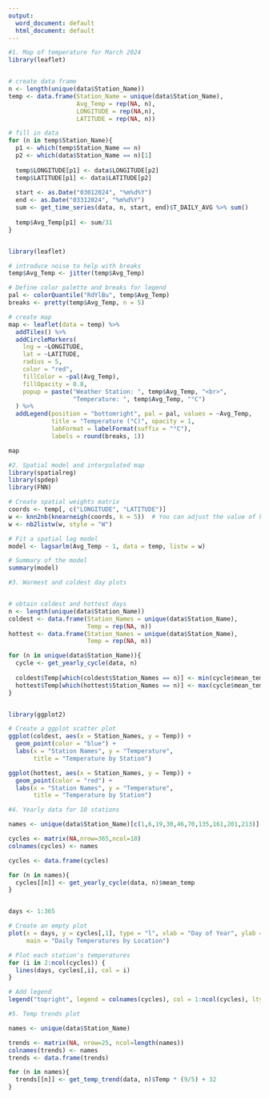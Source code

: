 ```yaml
---
output:
  word_document: default
  html_document: default
---
```


```r
#1. Map of temperature for March 2024
library(leaflet)


# create data frame
n <- length(unique(data$Station_Name))
temp <- data.frame(Station_Name = unique(data$Station_Name),
                   Avg_Temp = rep(NA, n),
                   LONGITUDE = rep(NA,n),
                   LATITUDE = rep(NA, n))

# fill in data
for (n in temp$Station_Name){
  p1 <- which(temp$Station_Name == n)
  p2 <- which(data$Station_Name == n)[1]
  
  temp$LONGITUDE[p1] <- data$LONGITUDE[p2]
  temp$LATITUDE[p1] <- data$LATITUDE[p2]
  
  start <- as.Date("03012024", "%m%d%Y")
  end <- as.Date("03312024", "%m%d%Y")
  sum <- get_time_series(data, n, start, end)$T_DAILY_AVG %>% sum() 
  
  temp$Avg_Temp[p1] <- sum/31
}


library(leaflet)

# introduce noise to help with breaks
temp$Avg_Temp <- jitter(temp$Avg_Temp)

# Define color palette and breaks for legend
pal <- colorQuantile("RdYlBu", temp$Avg_Temp)
breaks <- pretty(temp$Avg_Temp, n = 5)

# create map
map <- leaflet(data = temp) %>%
  addTiles() %>%
  addCircleMarkers(
    lng = ~LONGITUDE,
    lat = ~LATITUDE,
    radius = 5,
    color = "red",
    fillColor = ~pal(Avg_Temp),
    fillOpacity = 0.8,
    popup = paste("Weather Station: ", temp$Avg_Temp, "<br>",
                  "Temperature: ", temp$Avg_Temp, "°C")
  ) %>%
  addLegend(position = "bottomright", pal = pal, values = ~Avg_Temp, 
            title = "Temperature (°C)", opacity = 1, 
            labFormat = labelFormat(suffix = "°C"),
            labels = round(breaks, 1))

map

```

```r
#2. Spatial model and interpolated map 
library(spatialreg)
library(spdep)
library(FNN)

# Create spatial weights matrix
coords <- temp[, c("LONGITUDE", "LATITUDE")]
w <- knn2nb(knearneigh(coords, k = 5))  # You can adjust the value of k as needed
w <- nb2listw(w, style = "W")

# Fit a spatial lag model
model <- lagsarlm(Avg_Temp ~ 1, data = temp, listw = w)

# Summary of the model
summary(model)


```


```r
#3. Warmest and coldest day plots


# obtain coldest and hottest days
n <- length(unique(data$Station_Name))
coldest <- data.frame(Station_Names = unique(data$Station_Name),
                      Temp = rep(NA, n))
hottest <- data.frame(Station_Names = unique(data$Station_Name),
                      Temp = rep(NA, n))

for (n in unique(data$Station_Name)){
  cycle <- get_yearly_cycle(data, n)
  
  coldest$Temp[which(coldest$Station_Names == n)] <- min(cycle$mean_temp)
  hottest$Temp[which(hottest$Station_Names == n)] <- max(cycle$mean_temp)
}


library(ggplot2)

# Create a ggplot scatter plot
ggplot(coldest, aes(x = Station_Names, y = Temp)) +
  geom_point(color = "blue") +
  labs(x = "Station Names", y = "Temperature", 
       title = "Temperature by Station")

ggplot(hottest, aes(x = Station_Names, y = Temp)) +
  geom_point(color = "red") +
  labs(x = "Station Names", y = "Temperature", 
       title = "Temperature by Station")

```


```r
#4. Yearly data for 10 stations

names <- unique(data$Station_Name)[c(1,6,19,30,46,70,135,161,201,213)]

cycles <- matrix(NA,nrow=365,ncol=10)
colnames(cycles) <- names

cycles <- data.frame(cycles)

for (n in names){
  cycles[[n]] <- get_yearly_cycle(data, n)$mean_temp
}


days <- 1:365

# Create an empty plot
plot(x = days, y = cycles[,1], type = "l", xlab = "Day of Year", ylab = "Temperature", 
     main = "Daily Temperatures by Location")

# Plot each station's temperatures
for (i in 2:ncol(cycles)) {
  lines(days, cycles[,i], col = i)
}

# Add legend
legend("topright", legend = colnames(cycles), col = 1:ncol(cycles), lty = 1)


```

```r
#5. Temp trends plot

names <- unique(data$Station_Name)

trends <- matrix(NA, nrow=25, ncol=length(names))
colnames(trends) <- names
trends <- data.frame(trends)

for (n in names){
  trends[[n]] <- get_temp_trend(data, n)$Temp * (9/5) + 32
}



```

```r


```





